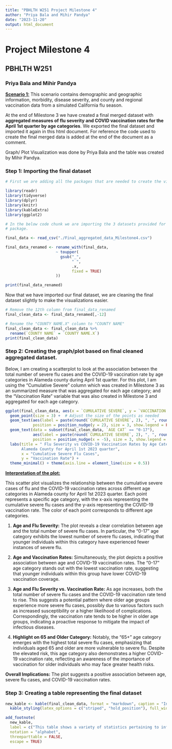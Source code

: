 ```yaml
---
title: "PBHLTH W251 Project Milestone 4"
author: "Priya Bala and Mihir Pandya"
date: "2023-11-20"
output: html_document
---
```


# Project Milestone 4

## PBHLTH W251

### Priya Bala and Mihir Pandya

[**Scenario 1:**]{.underline} This scenario contains demographic and geographic information, morbidity, disease severity, and county and regional vaccination data from a simulated California flu season.

At the end of Milestone 3 we have created a final merged dataset with **aggregated measures of flu severity and COVID vaccination rates for the April 1st quarter by age categories**. We exported the final dataset and imported it again in this html document. For reference the code used to create the final merged data is added at the end of the document as a comment.

Graph/ Plot Visualization was done by Priya Bala and the table was created by Mihir Pandya.

### Step 1: Importing the final dataset

```r
# First we are adding all the packages that are needed to create the visualizations and importing the final dataset. 

library(readr)
library(tidyverse)
library(dplyr)
library(knitr)
library(kableExtra)
library(ggplot2)
```

```r
# In the below code chunk we are importing the 3 datasets provided for this scenario. Since # the datasets are in a .csv format we are using the read_csv() command from the readr 
# package.

final_data <- read_csv("./Final_aggregated_data_Milestone4.csv")

final_data_renamed <- rename_with(final_data,
                      ~ toupper(
                        gsub("_",
                             " ",
                             .x,
                             fixed = TRUE)
                      ))

print(final_data_renamed)
```

Now that we have imported our final dataset, we are cleaning the final dataset slightly to make the visualizations easier.

```r

# Remove the 12th column from final_data_renamed
final_clean_data <- final_data_renamed[,-12]

# Rename the "COUNTY NAME.X" column to "COUNTY NAME"
final_clean_data <- final_clean_data %>%
  rename(`COUNTY NAME` = `COUNTY NAME.X`)
print(final_clean_data)
```

### Step 2: Creating the graph/plot based on final cleaned aggregated dataset.

Below, I am creating a scatterplot to look at the association between the total number of severe flu cases and the COVID-19 vaccination rate by age categories in Alameda county during April 1st quarter. For this plot, I am using the "Cumulative Severe" column which was created in Milestone 3 as an summarized measure that was aggregated for each age category; and the "Vaccination Rate" variable that was also created in Milestone 3 and aggregated for each age category.

```r

ggplot(final_clean_data, aes(x = `CUMULATIVE SEVERE`, y = `VACCINATION RATE`, color = `AGE CAT`)) +
  geom_point(size = 3) +  # Adjust the size of the points as needed
  geom_text(aes(label = paste(round(`CUMULATIVE SEVERE`, 2), ", ", round(`VACCINATION RATE`, 2))),
            position = position_nudge(y = 2), size = 3, show.legend = FALSE) +  # Nudge labels up
  geom_text(data = subset(final_clean_data, `AGE CAT` == "0-17"),
            aes(label = paste(round(`CUMULATIVE SEVERE`, 2), ", ", round(`VACCINATION RATE`, 2))),
            position = position_nudge(x = -5), size = 3, show.legend = FALSE, hjust = 5) +  # Move label to the left
  labs(title = " Flu Severity vs COVID-19 Vaccination Rates by Age Category in 
       Alameda County for April 1st 2023 quarter",
       x = "Cumulative Severe Flu Cases",
       y = "Vaccination Rate") +
  theme_minimal() + theme(axis.line = element_line(size = 0.5))

```

[**Interpretation of the plot:**]{.underline}

This scatter plot visualizes the relationship between the cumulative severe cases of flu and the COVID-19 vaccination rates across different age categories in Alameda county for April 1st 2023 quarter. Each point represents a specific age category, with the x-axis representing the cumulative severe flu cases and the y-axis representing the COVID-19 vaccination rate. The color of each point corresponds to different age categories.

1.  **Age and Flu Severity:** The plot reveals a clear correlation between age and the total number of severe flu cases. In particular, the "0-17" age category exhibits the lowest number of severe flu cases, indicating that younger individuals within this category have experienced fewer instances of severe flu.

2.  **Age and Vaccination Rates:** Simultaneously, the plot depicts a positive association between age and COVID-19 vaccination rates. The "0-17" age category stands out with the lowest vaccination rate, suggesting that younger individuals within this group have lower COVID-19 vaccination coverage.

3.  **Age and Flu Severity vs. Vaccination Rate:** As age increases, both the total number of severe flu cases and the COVID-19 vaccination rate tend to rise. This suggests a potential pattern where older age groups experience more severe flu cases, possibly due to various factors such as increased susceptibility or a higher likelihood of complications. Correspondingly, the vaccination rate tends to be higher in older age groups, indicating a proactive response to mitigate the impact of infectious diseases.

4.  **Highlight on 65 and Older Category:** Notably, the "65+" age category emerges with the highest total severe flu cases, emphasizing that individuals aged 65 and older are more vulnerable to severe flu. Despite the elevated risk, this age category also demonstrates a higher COVID-19 vaccination rate, reflecting an awareness of the importance of vaccination for older individuals who may face greater health risks.

**Overall Implications:** The plot suggests a positive association between age, severe flu cases, and COVID-19 vaccination rates.

### Step 3: Creating a table representing the final dataset

```r

new_kable <- kable(final_clean_data, format = "markdown", caption = "Influenza Cases and COVID-19 Vaccination Data from Alameda County Second Quarter 2023", align = "c", booktabs = TRUE) %>%
  kable_styling(latex_options = c("striped", "hold_position"), full_width = FALSE)

add_footnote(
  new_kable,
  label = c("This table shows a variety of statistics pertaining to influenza (flu) cases and COVID-19 vaccination in Alameda County in the second quarter of calendar year 2023."),
  notation = "alphabet",
  threeparttable = FALSE,
  escape = TRUE)
```
